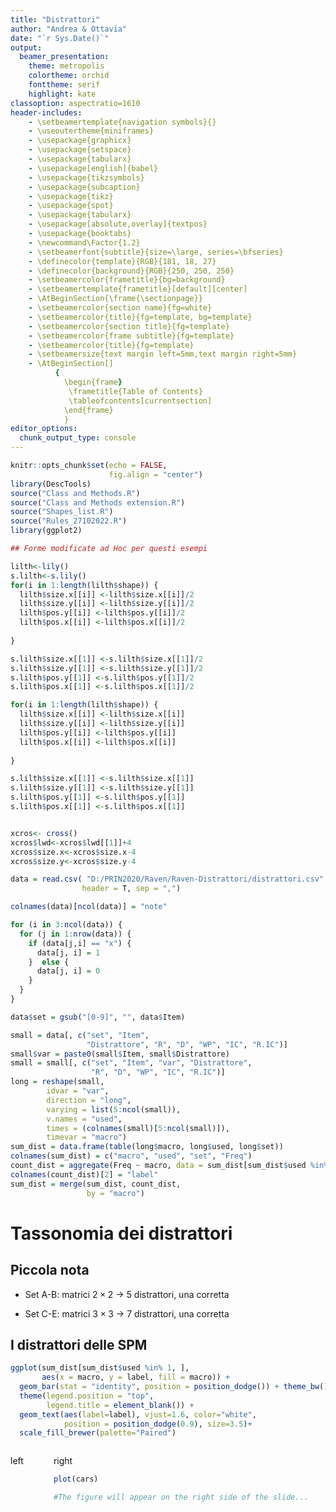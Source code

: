 ```yaml
---
title: "Distrattori"
author: "Andrea & Ottavia"
date: "`r Sys.Date()`"
output: 
  beamer_presentation: 
    theme: metropolis
    colortheme: orchid
    fonttheme: serif
    highlight: kate
classoption: aspectratio=1610 
header-includes:
    - \setbeamertemplate{navigation symbols}{}
    - \useoutertheme{miniframes}
    - \usepackage{graphicx} 
    - \usepackage{setspace}
    - \usepackage{tabularx}
    - \usepackage[english]{babel}
    - \usepackage{tikzsymbols}
    - \usepackage{subcaption}
    - \usepackage{tikz}
    - \usepackage{spot}
    - \usepackage{tabularx}
    - \usepackage[absolute,overlay]{textpos}
    - \usepackage{booktabs}
    - \newcommand\Factor{1.2}
    - \setbeamerfont{subtitle}{size=\large, series=\bfseries}
    - \definecolor{template}{RGB}{181, 18, 27}
    - \definecolor{background}{RGB}{250, 250, 250}
    - \setbeamercolor{frametitle}{bg=background}
    - \setbeamertemplate{frametitle}[default][center]
    - \AtBeginSection{\frame{\sectionpage}}
    - \setbeamercolor{section name}{fg=white}
    - \setbeamercolor{title}{fg=template, bg=template}
    - \setbeamercolor{section title}{fg=template}
    - \setbeamercolor{frame subtitle}{fg=template}
    - \setbeamercolor{title}{fg=template}
    - \setbeamersize{text margin left=5mm,text margin right=5mm} 
    - \AtBeginSection[]
          {
            \begin{frame}
             \frametitle{Table of Contents}
             \tableofcontents[currentsection]
            \end{frame}
            }
editor_options: 
  chunk_output_type: console
---
```


```r
knitr::opts_chunk$set(echo = FALSE, 
                      fig.align = "center")
library(DescTools)
source("Class and Methods.R")
source("Class and Methods extension.R")
source("Shapes_list.R")
source("Rules_27102022.R")
library(ggplot2)

## Forme modificate ad Hoc per questi esempi

lilth<-lily()
s.lilth<-s.lily()
for(i in 1:length(lilth$shape)) {
  lilth$size.x[[i]] <-lilth$size.x[[i]]/2
  lilth$size.y[[i]] <-lilth$size.y[[i]]/2
  lilth$pos.y[[i]] <-lilth$pos.y[[i]]/2
  lilth$pos.x[[i]] <-lilth$pos.x[[i]]/2
  
}

s.lilth$size.x[[1]] <-s.lilth$size.x[[1]]/2
s.lilth$size.y[[1]] <-s.lilth$size.y[[1]]/2
s.lilth$pos.y[[1]] <-s.lilth$pos.y[[1]]/2
s.lilth$pos.x[[1]] <-s.lilth$pos.x[[1]]/2

for(i in 1:length(lilth$shape)) {
  lilth$size.x[[i]] <-lilth$size.x[[i]]
  lilth$size.y[[i]] <-lilth$size.y[[i]]
  lilth$pos.y[[i]] <-lilth$pos.y[[i]]
  lilth$pos.x[[i]] <-lilth$pos.x[[i]]
  
}

s.lilth$size.x[[1]] <-s.lilth$size.x[[1]]
s.lilth$size.y[[1]] <-s.lilth$size.y[[1]]
s.lilth$pos.y[[1]] <-s.lilth$pos.y[[1]]
s.lilth$pos.x[[1]] <-s.lilth$pos.x[[1]]


xcros<- cross()
xcros$lwd<-xcros$lwd[[1]]+4
xcros$size.x<-xcros$size.x-4
xcros$size.y<-xcros$size.y-4

data = read.csv( "D:/PRIN2020/Raven/Raven-Distrattori/distrattori.csv", 
                header = T, sep = ",")

colnames(data)[ncol(data)] = "note"

for (i in 3:ncol(data)) {
  for (j in 1:nrow(data)) {
    if (data[j,i] == "x") {
      data[j, i] = 1
    }  else {
      data[j, i] = 0
    }
  }
}

data$set = gsub("[0-9]", "", data$Item)

small = data[, c("set", "Item",
                 "Distrattore", "R", "D", "WP", "IC", "R.IC")]
small$var = paste0(small$Item, small$Distrattore)
small = small[, c("set", "Item", "var", "Distrattore", 
                  "R", "D", "WP", "IC", "R.IC")]
long = reshape(small, 
        idvar = "var", 
        direction = "long", 
        varying = list(5:ncol(small)), 
        v.names = "used", 
        times = (colnames(small)[5:ncol(small)]), 
        timevar = "macro")  
sum_dist = data.frame(table(long$macro, long$used, long$set))
colnames(sum_dist) = c("macro", "used", "set", "Freq")
count_dist = aggregate(Freq ~ macro, data = sum_dist[sum_dist$used %in% 1, ], sum) 
colnames(count_dist)[2] = "label"
sum_dist = merge(sum_dist, count_dist, 
                 by = "macro")
```


# Tassonomia dei distrattori 

## 

\vspace*{-1cm}
\begin{figure}
\includegraphics[width=\linewidth]{tassonomia.pdf}
\end{figure}


## Piccola nota

- Set A-B: matrici $2 \times 2$ $\rightarrow$ 5 distrattori, una corretta

- Set C-E: matrici $3 \times 3$ $\rightarrow$  7 distrattori, una corretta

## I distrattori delle SPM

```r
ggplot(sum_dist[sum_dist$used %in% 1, ], 
       aes(x = macro, y = label, fill = macro)) + 
  geom_bar(stat = "identity", position = position_dodge()) + theme_bw() + 
  theme(legend.position = "top", 
        legend.title = element_blank()) + 
  geom_text(aes(label=label), vjust=1.6, color="white",
            position = position_dodge(0.9), size=3.5)+
  scale_fill_brewer(palette="Paired")

```




::: columns

:::: column
left
::::

:::: column
right

```r
plot(cars)

#The figure will appear on the right side of the slide...
```
::::

:::
